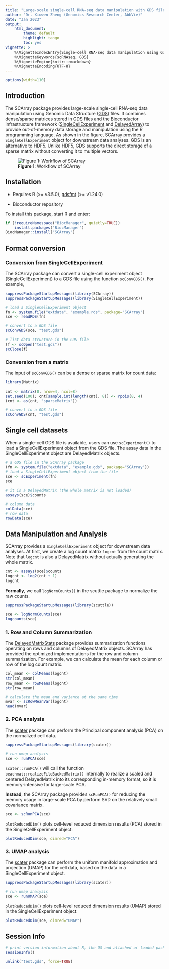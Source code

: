 ```yaml
---
title: "Large-scale single-cell RNA-seq data manipulation with GDS files"
author: "Dr. Xiuwen Zheng (Genomics Research Center, AbbVie)"
date: "Jan 2023"
output:
    html_document:
        theme: default
        highlight: tango
        toc: yes
vignette: >
    %\VignetteIndexEntry{Single-cell RNA-seq data manipulation using GDS files}
    %\VignetteKeywords{scRNAseq, GDS}
    %\VignetteEngine{knitr::rmarkdown}
    %\VignetteEncoding{UTF-8}
---
```


```r
options(width=110)
```


## Introduction

The SCArray package provides large-scale single-cell RNA-seq data manipulation
using Genomic Data Structure
([GDS](http://www.bioconductor.org/packages/gdsfmt)) files. It combines
dense/sparse matrices stored in GDS files and the Bioconductor infrastructure
framework
([SingleCellExperiment](http://www.bioconductor.org/packages/SingleCellExperiment)
and [DelayedArray](http://www.bioconductor.org/packages/DelayedArray)) to
provide out-of-memory data storage and manipulation using the R programming
language. As shown in the figure, SCArray provides a `SingleCellExperiment`
object for downstream data analyses. GDS is an alternative to HDF5.
Unlike HDF5, GDS supports the direct storage of a sparse matrix without
converting it to multiple vectors.

![**Figure 1**: Workflow of SCArray](scarray_fig.svg)


## Installation

* Requires R (>= v3.5.0),
[gdsfmt](http://www.bioconductor.org/packages/gdsfmt) (>= v1.24.0)

* Bioconductor repository

To install this package, start R and enter:
```R
if (!requireNamespace("BiocManager", quietly=TRUE))
    install.packages("BiocManager")
BiocManager::install("SCArray")
```


## Format conversion

### Conversion from SingleCellExperiment

The SCArray package can convert a single-cell experiment object
(SingleCellExperiment) to a GDS file using the function `scConvGDS()`.
For example,

```r
suppressPackageStartupMessages(library(SCArray))
suppressPackageStartupMessages(library(SingleCellExperiment))

# load a SingleCellExperiment object
fn <- system.file("extdata", "example.rds", package="SCArray")
sce <- readRDS(fn)

# convert to a GDS file
scConvGDS(sce, "test.gds")

# list data structure in the GDS file
(f <- scOpen("test.gds"))
scClose(f)
```

### Conversion from a matrix

The input of `scConvGDS()` can be a dense or sparse matrix for count data:

```r
library(Matrix)

cnt <- matrix(0, nrow=4, ncol=8)
set.seed(100); cnt[sample.int(length(cnt), 8)] <- rpois(8, 4)
(cnt <- as(cnt, "sparseMatrix"))

# convert to a GDS file
scConvGDS(cnt, "test.gds")
```


## Single cell datasets

When a single-cell GDS file is available, users can use `scExperiment()` to
load a SingleCellExperiment object from the GDS file. The assay data in the
SingleCellExperiment object are DelayedMatrix objects.

```r
# a GDS file in the SCArray package
(fn <- system.file("extdata", "example.gds", package="SCArray"))
# load a SingleCellExperiment object from the file
sce <- scExperiment(fn)
sce

# it is a DelayedMatrix (the whole matrix is not loaded)
assays(sce)$counts

# column data
colData(sce)
# row data
rowData(sce)
```


## Data Manipulation and Analysis

SCArray provides a `SingleCellExperiment` object for downstream data analyses.
At first, we create a log count matrix `logcnt` from the count matrix.
Note that `logcnt` is also a DelayedMatrix without actually generating the
whole matrix.
```r
cnt <- assays(sce)$counts
logcnt <- log2(cnt + 1)
logcnt
```
**Formally**, we call `logNormCounts()` in the scuttle package to normalize the raw counts.

```r
suppressPackageStartupMessages(library(scuttle))

sce <- logNormCounts(sce)
logcounts(sce)
```


### 1. Row and Column Summarization

The [DelayedMatrixStats](http://www.bioconductor.org/packages/DelayedMatrixStats) package provides summarization functions operating on rows and columns of DelayedMatrix objects. SCArray has provided the optimized implementations for the row and column summarization. For example, we can calculate the mean for each column or row of the log count matrix.

```r
col_mean <- colMeans(logcnt)
str(col_mean)
row_mean <- rowMeans(logcnt)
str(row_mean)

# calculate the mean and variance at the same time
mvar <- scRowMeanVar(logcnt)
head(mvar)
```

### 2. PCA analysis

The [scater](http://www.bioconductor.org/packages/scater) package can perform the Principal component analysis (PCA) on the normalized cell data.

```r
suppressPackageStartupMessages(library(scater))

# run umap analysis
sce <- runPCA(sce)
```
`scater::runPCA()` will call the function `beachmat::realizeFileBackedMatrix()` internally to realize a scaled and centered DelayedMatrix into its corresponding in-memory format, so it is memory-intensive for large-scale PCA.

**Instead**, the SCArray package provides `scRunPCA()` for reducing the memory usage in large-scale PCA by perform SVD on the relatively small covariance matrix.

```r
sce <- scRunPCA(sce)
```

`plotReducedDim()` plots cell-level reduced dimension results (PCA) stored
in the SingleCellExperiment object:

```r
plotReducedDim(sce, dimred="PCA")
```

### 3. UMAP analysis

The [scater](http://www.bioconductor.org/packages/scater) package can perform the uniform manifold approximation and projection (UMAP) for the cell data, based on the data in a SingleCellExperiment object.

```r
suppressPackageStartupMessages(library(scater))

# run umap analysis
sce <- runUMAP(sce)
```

`plotReducedDim()` plots cell-level reduced dimension results (UMAP) stored
in the SingleCellExperiment object:

```r
plotReducedDim(sce, dimred="UMAP")
```


## Session Info

```r
# print version information about R, the OS and attached or loaded packages
sessionInfo()
```

```r
unlink("test.gds", force=TRUE)
```
